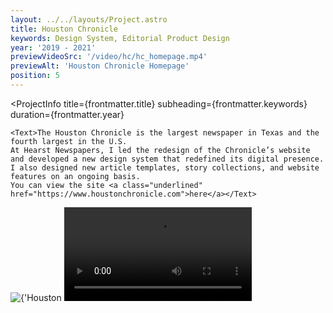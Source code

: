 ```yaml
---
layout: ../../layouts/Project.astro
title: Houston Chronicle
keywords: Design System, Editorial Product Design
year: '2019 - 2021'
previewVideoSrc: '/video/hc/hc_homepage.mp4'
previewAlt: 'Houston Chronicle Homepage'
position: 5
---
```




<ProjectInfo
    title={frontmatter.title}
    subheading={frontmatter.keywords}
    duration={frontmatter.year}
>
    <Text>The Houston Chronicle is the largest newspaper in Texas and the fourth largest in the U.S. 
    At Hearst Newspapers, I led the redesign of the Chronicle’s website and developed a new design system that redefined its digital presence. 
    I also designed new article templates, story collections, and website features on an ongoing basis.
    You can view the site <a class="underlined" href="https://www.houstonchronicle.com">here</a></Text>
</ProjectInfo>
<Img src={import('../../images/houstonchronicle/homepage2021.svg')} alt={'Houston Chronicle Homepage'} lazy={false}/>
<Video src='/video/hc/hc_homepage.mp4' />
<Img src={import('../../images/houstonchronicle/hc_homepage.svg')} alt={'Houston Chronicle Homepage'} lazy={false}/>
<Video src='/video/hc/hc_article.mp4' />
<Img src={import('../../images/houstonchronicle/hc_article.svg')} alt={'Houston Chronicle Article'} lazy={false}/>
<Img src={import('../../images/houstonchronicle/hc_opinion.svg')} alt={'Houston Chronicle Opinion Article'} lazy={false}/>
<Video src='/video/hc/hc_therundown.mp4' />
<Img src={import('../../images/houstonchronicle/hc_rundown.svg')} alt={'Houston Chronicle Rundown'} lazy={false}/>
<Img src={import('../../images/houstonchronicle/hc_mobile.svg')} alt={'Houston Chronicle Mobile'} lazy={false}/>




